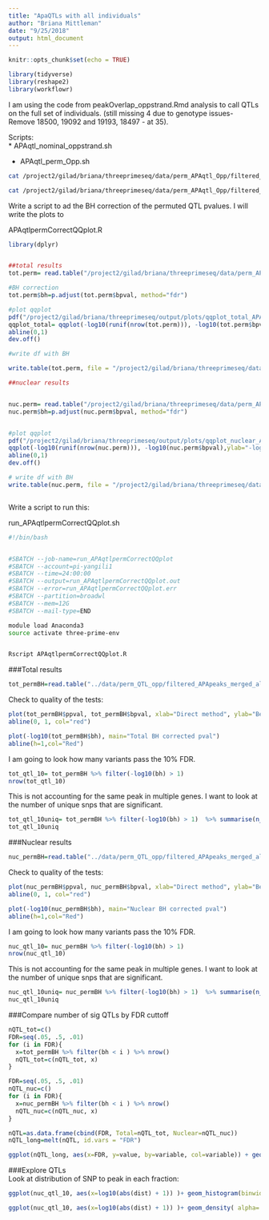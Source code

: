 ```yaml
---
title: "ApaQTLs with all individuals"
author: "Briana Mittleman"
date: "9/25/2018"
output: html_document
---
```


```r
knitr::opts_chunk$set(echo = TRUE)
```

```r
library(tidyverse)
library(reshape2)
library(workflowr)
```


I am using the code from peakOverlap_oppstrand.Rmd analysis to call QTLs on the full set of individuals. (still missing 4 due to genotype issues- Remove 18500, 19092 and 19193, 18497 - at 35).   

Scripts:  
* APAqtl_nominal_oppstrand.sh   

* APAqtl_perm_Opp.sh    

```bash
cat /project2/gilad/briana/threeprimeseq/data/perm_APAqtl_Opp/filtered_APApeaks_merged_allchrom_refseqGenes_pheno_Total* > /project2/gilad/briana/threeprimeseq/data/perm_APAqtl_Opp/filtered_APApeaks_merged_allchrom_refseqGenes_pheno_Total_permRes.txt

cat /project2/gilad/briana/threeprimeseq/data/perm_APAqtl_Opp/filtered_APApeaks_merged_allchrom_refseqGenes_pheno_Nuclear* > /project2/gilad/briana/threeprimeseq/data/perm_APAqtl_Opp/filtered_APApeaks_merged_allchrom_refseqGenes_pheno_Nuclear_permRes.txt

```





Write a script to ad the BH correction of the permuted QTL pvalues. I will write the plots to 


APAqtlpermCorrectQQplot.R


```r

library(dplyr)


##total results
tot.perm= read.table("/project2/gilad/briana/threeprimeseq/data/perm_APAqtl_Opp/filtered_APApeaks_merged_allchrom_refseqGenes_pheno_Total_permRes.txt",head=F, stringsAsFactors=F, col.names = c("pid", "nvar", "shape1", "shape2", "dummy", "sid", "dist", "npval", "slope", "ppval", "bpval"))

#BH correction
tot.perm$bh=p.adjust(tot.perm$bpval, method="fdr")

#plot qqplot
pdf("/project2/gilad/briana/threeprimeseq/output/plots/qqplot_total_APAperm.pdf") 
qqplot_total= qqplot(-log10(runif(nrow(tot.perm))), -log10(tot.perm$bpval),ylab="-log10 Total permuted pvalue", xlab="Uniform expectation", main="Total permuted pvalues for all snps")
abline(0,1)
dev.off()

#write df with BH  

write.table(tot.perm, file = "/project2/gilad/briana/threeprimeseq/data/perm_APAqtl_Opp/filtered_APApeaks_merged_allchrom_refseqGenes_pheno_Total_permResBH.txt", col.names = T, row.names = F, quote = F)

##nuclear results  


nuc.perm= read.table("/project2/gilad/briana/threeprimeseq/data/perm_APAqtl_Opp/filtered_APApeaks_merged_allchrom_refseqGenes_pheno_Nuclear_permRes.txt",head=F, stringsAsFactors=F, col.names = c("pid", "nvar", "shape1", "shape2", "dummy", "sid", "dist", "npval", "slope", "ppval", "bpval"))
nuc.perm$bh=p.adjust(nuc.perm$bpval, method="fdr")


#plot qqplot
pdf("/project2/gilad/briana/threeprimeseq/output/plots/qqplot_nuclear_APAperm.pdf") 
qqplot(-log10(runif(nrow(nuc.perm))), -log10(nuc.perm$bpval),ylab="-log10 Nuclear permuted pvalue", xlab="Uniform expectation", main="Nuclear permuted pvalues for all snps")
abline(0,1)
dev.off()

# write df with BH
write.table(nuc.perm, file = "/project2/gilad/briana/threeprimeseq/data/perm_APAqtl_Opp/filtered_APApeaks_merged_allchrom_refseqGenes_pheno_Nuclear_permResBH.txt", col.names = T, row.names = F, quote = F)



```


Write a script to run this:  

run_APAqtlpermCorrectQQplot.sh

```bash
#!/bin/bash


#SBATCH --job-name=run_APAqtlpermCorrectQQplot
#SBATCH --account=pi-yangili1
#SBATCH --time=24:00:00
#SBATCH --output=run_APAqtlpermCorrectQQplot.out
#SBATCH --error=run_APAqtlpermCorrectQQplot.err
#SBATCH --partition=broadwl
#SBATCH --mem=12G
#SBATCH --mail-type=END

module load Anaconda3
source activate three-prime-env


Rscript APAqtlpermCorrectQQplot.R
```


###Total results  


```r
tot_permBH=read.table("../data/perm_QTL_opp/filtered_APApeaks_merged_allchrom_refseqGenes_pheno_Total_permResBH.txt", header=T, stringsAsFactors = F)
```


Check to quality of the tests:  

```r
plot(tot_permBH$ppval, tot_permBH$bpval, xlab="Direct method", ylab="Beta approximation", main="Total Check plot")
abline(0, 1, col="red")
```

```r
plot(-log10(tot_permBH$bh), main="Total BH corrected pval")
abline(h=1,col="Red")
```


I am going to look how many variants pass the 10% FDR.


```r
tot_qtl_10= tot_permBH %>% filter(-log10(bh) > 1)
nrow(tot_qtl_10)
```

This is not accounting for the same peak in multiple genes. I want to look at the number of unique snps that are significant.  


```r
tot_qtl_10uniq= tot_permBH %>% filter(-log10(bh) > 1)  %>% summarise(n_distinct(sid)) 
tot_qtl_10uniq
```
###Nuclear results  


```r
nuc_permBH=read.table("../data/perm_QTL_opp/filtered_APApeaks_merged_allchrom_refseqGenes_pheno_Nuclear_permResBH.txt", header=T, stringsAsFactors = F)
```


Check to quality of the tests:  

```r
plot(nuc_permBH$ppval, nuc_permBH$bpval, xlab="Direct method", ylab="Beta approximation", main="Nuclear Check plot")
abline(0, 1, col="red")
```

```r
plot(-log10(nuc_permBH$bh), main="Nuclear BH corrected pval")
abline(h=1,col="Red")
```


I am going to look how many variants pass the 10% FDR.


```r
nuc_qtl_10= nuc_permBH %>% filter(-log10(bh) > 1)
nrow(nuc_qtl_10)
```

This is not accounting for the same peak in multiple genes. I want to look at the number of unique snps that are significant.  


```r
nuc_qtl_10uniq= nuc_permBH %>% filter(-log10(bh) > 1)  %>% summarise(n_distinct(sid)) 
nuc_qtl_10uniq
```


###Compare number of sig QTLs by FDR cuttoff

```r
nQTL_tot=c()
FDR=seq(.05, .5, .01)
for (i in FDR){
  x=tot_permBH %>% filter(bh < i ) %>% nrow()
  nQTL_tot=c(nQTL_tot, x)
}

FDR=seq(.05, .5, .01)
nQTL_nuc=c()
for (i in FDR){
  x=nuc_permBH %>% filter(bh < i ) %>% nrow()
  nQTL_nuc=c(nQTL_nuc, x)
}

nQTL=as.data.frame(cbind(FDR, Total=nQTL_tot, Nuclear=nQTL_nuc))
nQTL_long=melt(nQTL, id.vars = "FDR")

ggplot(nQTL_long, aes(x=FDR, y=value, by=variable, col=variable)) + geom_line(size=1.5) + labs(y="Number of Significant QTLs", title="APAqtls detected by FDR cuttoff", color="Fraction")
```

###Explore QTLs  
Look at distribution of SNP to peak in each fraction:   

```r
ggplot(nuc_qtl_10, aes(x=log10(abs(dist) + 1)) )+ geom_histogram(binwidth=.15, alpha=.5 ) + geom_histogram(data=tot_qtl_10, aes(x=log10(abs(dist) + 1)),fill="Red", alpha=.5,binwidth=.15)  +  annotate("text", x=1, y=950, col="Red", label="Total") + annotate("text", x=1, y=900, col="Black", label="Nuclear") + geom_rect(linetype=1, xmin=.5, xmax=1.5, ymin=850, ymax=1000, color="Black", alpha=0)
```
```r
ggplot(nuc_qtl_10, aes(x=log10(abs(dist) + 1)) )+ geom_density( alpha=.25 ,fill="Black") + geom_density(data=tot_qtl_10, aes(x=log10(abs(dist) + 1)),fill="Red", alpha=.25)  + annotate("text", x=1, y=.77, col="Red", label="Total") + annotate("text", x=1, y=.72, col="Black", label="Nuclear") + geom_rect(linetype=1, xmin=.5, xmax=1.5, ymin=.69, ymax=.8, color="Black", alpha=0)

```
